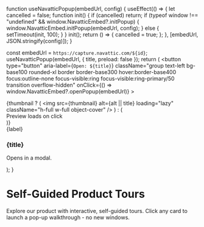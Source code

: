 
function useNavatticPopup(embedUrl, config) {
  useEffect(() => {
    let cancelled = false;
    function init() {
      if (cancelled) return;
      if (typeof window !== "undefined" && window.NavatticEmbed?.initPopup) {
        window.NavatticEmbed.initPopup(embedUrl, config);
      } else {
        setTimeout(init, 100);
      }
    }
    init();
    return () => { cancelled = true; };
  }, [embedUrl, JSON.stringify(config)]);
}

  const embedUrl = `https://capture.navattic.com/${id}`;
  useNavatticPopup(embedUrl, { title, preload: false });
  return (
    <button
      type="button"
      aria-label={`Open: ${title}`}
      className="group text-left bg-base100 rounded-xl border border-base300 hover:border-base400 focus:outline-none focus-visible:ring focus-visible:ring-primary/50 transition overflow-hidden"
      onClick={() => window.NavatticEmbed?.openPopup(embedUrl)}
    >
      <div className="aspect-video bg-base200 overflow-hidden">
        {thumbnail ? (
          <img src={thumbnail} alt={alt || title} loading="lazy" className="h-full w-full object-cover" />
        ) : (
          <div className="w-full h-full grid place-items-center text-sm text-base-content/60">Preview loads on click</div>
        )}
      </div>
      <div className="p-4">
        <div className="inline-flex items-center text-[11px] font-medium bg-warning/20 text-warning px-2 py-1 rounded">{label}</div>
        <h3 className="mt-2 text-lg font-semibold leading-snug group-hover:underline">{title}</h3>
        <p className="mt-1 text-sm text-base-content/70">Opens in a modal.</p>
      </div>
    </button>
  );
}

# Self-Guided Product Tours

Explore our product with interactive, self-guided tours. Click any card to launch a pop-up walkthrough - no new windows.

<Script src="https://cdn.navattic.com/js/embed.umd.js" strategy="afterInteractive" />

<div className="grid grid-cols-1 md:grid-cols-2 lg:grid-cols-3 gap-6">
  <DemoCard id="cmfkxwfa5000004lc8408f5wi" title="2-minute mini product tour" label="Product Overview" thumbnail="/images/navattic/mini-tour.jpg" alt="Mini product tour preview" />
  <DemoCard id="REPLACE_WITH_DEMO_ID" title="5-minute full product tour" label="Product Overview" thumbnail="/images/navattic/full-tour.jpg" alt="Full product tour preview" />
  <DemoCard id="REPLACE_WITH_DEMO_ID" title="Customizing the Lead Page" label="CRM" thumbnail="/images/navattic/lead-page.jpg" alt="Lead page customization preview" />
</div>
